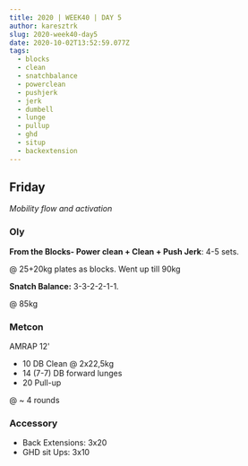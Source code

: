```yaml
---
title: 2020 | WEEK40 | DAY 5
author: karesztrk
slug: 2020-week40-day5
date: 2020-10-02T13:52:59.077Z
tags:
  - blocks
  - clean
  - snatchbalance
  - powerclean
  - pushjerk
  - jerk
  - dumbell
  - lunge
  - pullup
  - ghd
  - situp
  - backextension
---
```


## Friday

_Mobility flow and activation_

### Oly

**From the Blocks- Power clean + Clean + Push Jerk**: 4-5 sets.

@ 25+20kg plates as blocks. Went up till 90kg

**Snatch Balance:** 3-3-2-2-1-1.

@ 85kg

### Metcon

AMRAP 12'

- 10 DB Clean @ 2x22,5kg
- 14 (7-7) DB forward lunges
- 20 Pull-up

@ ~ 4 rounds

### Accessory

- Back Extensions: 3x20
- GHD sit Ups: 3x10
